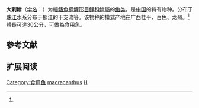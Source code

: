 {{Speciesbox
| name = 大刺䱻
| status = NE
| status_system = IUCN3.1
| image = 
| genus = Hemibarbus
| species = macracanthus
| authority = Lo, Yao et Chen, 1977<ref name='id6120'>{{cite web| url =http://www.bioinfo.cn/db05/BjdwSpecies.php?action=view&id=6120| title =大刺䱻| work =中国动物物种编目数据库| publisher =中国科学院微生物研究所| author =中国科学院动物研究所| accessdate =2009-04-11| deadurl =yes| archiveurl =https://web.archive.org/web/20160305021315/http://www.bioinfo.cn/db05/BjdwSpecies.php?action=view&id=6120| archivedate =2016-03-05}}</ref>
| synonyms = 
}}

'''大刺䱻'''（[[学名|学名]]：{{lang|la|''Hemibarbus macracanthus''}}）为[[輻鰭魚綱|輻鰭魚綱]][[鯉形目|鯉形目]][[鲤科|鲤科]][[䱻屬|䱻屬]]的[[鱼类|鱼类]]，是[[中国|中国]]的特有物种。分布于[[珠江|珠江]]水系分布于郁江的干支流等。该物种的模式产地在广西桂平、百色、龙州。<ref name='id6120'/>體長可達30公分，可做為食用魚。

== 参考文献 ==
{{reflist}}

== 扩展阅读 ==
{{refbegin}}
{{wikispecies-inline|Hemibarbus macracanthus|大刺䱻}}
{{refend}}
{{Taxonbar|from=Q3756204}}

[[Category:食用鱼|Category:食用鱼]]
[[Category:䱻屬|macracanthus]]
[[Category:1977年描述的魚類|H]]


{{鯉形目小作品}}